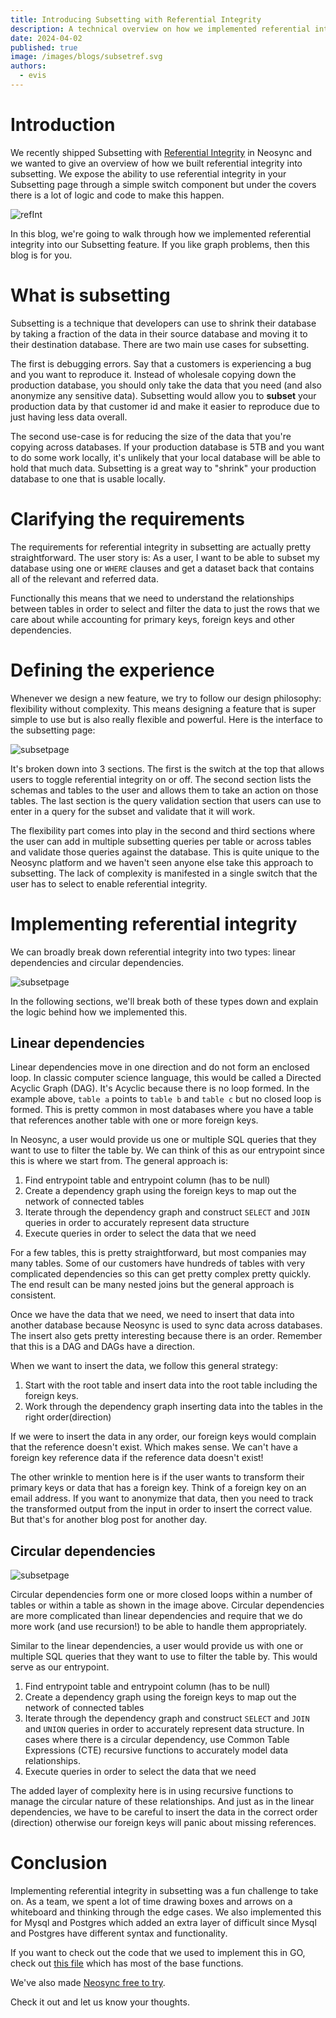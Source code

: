 ```yaml
---
title: Introducing Subsetting with Referential Integrity
description: A technical overview on how we implemented referential integrity within our subsetting features and how you can use for a better developer experience.
date: 2024-04-02
published: true
image: /images/blogs/subsetref.svg
authors:
  - evis
---
```


# Introduction

We recently shipped Subsetting with [Referential Integrity](/blog/referential-integrity) in Neosync and we wanted to give an overview of how we built referential integrity into subsetting. We expose the ability to use referential integrity in your Subsetting page through a simple switch component but under the covers there is a lot of logic and code to make this happen.

![refInt](/images/blogs/refimg.png)

In this blog, we're going to walk through how we implemented referential integrity into our Subsetting feature. If you like graph problems, then this blog is for you.

# What is subsetting

Subsetting is a technique that developers can use to shrink their database by taking a fraction of the data in their source database and moving it to their destination database. There are two main use cases for subsetting.

The first is debugging errors. Say that a customers is experiencing a bug and you want to reproduce it. Instead of wholesale copying down the production database, you should only take the data that you need (and also anonymize any sensitive data). Subsetting would allow you to **subset** your production data by that customer id and make it easier to reproduce due to just having less data overall.

The second use-case is for reducing the size of the data that you're copying across databases. If your production database is 5TB and you want to do some work locally, it's unlikely that your local database will be able to hold that much data. Subsetting is a great way to "shrink" your production database to one that is usable locally.

# Clarifying the requirements

The requirements for referential integrity in subsetting are actually pretty straightforward. The user story is: As a user, I want to be able to subset my database using one or `WHERE` clauses and get a dataset back that contains all of the relevant and referred data.

Functionally this means that we need to understand the relationships between tables in order to select and filter the data to just the rows that we care about while accounting for primary keys, foreign keys and other dependencies.

# Defining the experience

Whenever we design a new feature, we try to follow our design philosophy: flexibility without complexity. This means designing a feature that is super simple to use but is also really flexible and powerful. Here is the interface to the subsetting page:

![subsetpage](/images/blogs/ss.png)

It's broken down into 3 sections. The first is the switch at the top that allows users to toggle referential integrity on or off. The second section lists the schemas and tables to the user and allows them to take an action on those tables. The last section is the query validation section that users can use to enter in a query for the subset and validate that it will work.

The flexibility part comes into play in the second and third sections where the user can add in multiple subsetting queries per table or across tables and validate those queries against the database. This is quite unique to the Neosync platform and we haven't seen anyone else take this approach to subsetting. The lack of complexity is manifested in a single switch that the user has to select to enable referential integrity.

# Implementing referential integrity

We can broadly break down referential integrity into two types: linear dependencies and circular dependencies.

![subsetpage](/images/blogs/tabletypes.png)

In the following sections, we'll break both of these types down and explain the logic behind how we implemented this.

## Linear dependencies

Linear dependencies move in one direction and do not form an enclosed loop. In classic computer science language, this would be called a Directed Acyclic Graph (DAG). It's Acyclic because there is no loop formed. In the example above, `table a` points to `table b` and `table c` but no closed loop is formed. This is pretty common in most databases where you have a table that references another table with one or more foreign keys.

In Neosync, a user would provide us one or multiple SQL queries that they want to use to filter the table by. We can think of this as our entrypoint since this is where we start from. The general approach is:

1. Find entrypoint table and entrypoint column (has to be null)
2. Create a dependency graph using the foreign keys to map out the network of connected tables
3. Iterate through the dependency graph and construct `SELECT` and `JOIN` queries in order to accurately represent data structure
4. Execute queries in order to select the data that we need

For a few tables, this is pretty straightforward, but most companies may many tables. Some of our customers have hundreds of tables with very complicated dependencies so this can get pretty complex pretty quickly. The end result can be many nested joins but the general approach is consistent.

Once we have the data that we need, we need to insert that data into another database because Neosync is used to sync data across databases. The insert also gets pretty interesting because there is an order. Remember that this is a DAG and DAGs have a direction.

When we want to insert the data, we follow this general strategy:

1. Start with the root table and insert data into the root table including the foreign keys.
2. Work through the dependency graph inserting data into the tables in the right order(direction)

If we were to insert the data in any order, our foreign keys would complain that the reference doesn't exist. Which makes sense. We can't have a foreign key reference data if the reference data doesn't exist!

The other wrinkle to mention here is if the user wants to transform their primary keys or data that has a foreign key. Think of a foreign key on an email address. If you want to anonymize that data, then you need to track the transformed output from the input in order to insert the correct value. But that's for another blog post for another day.

## Circular dependencies

![subsetpage](/images/blogs/circle.png)

Circular dependencies form one or more closed loops within a number of tables or within a table as shown in the image above. Circular dependencies are more complicated than linear dependencies and require that we do more work (and use recursion!) to be able to handle them appropriately.

Similar to the linear dependencies, a user would provide us with one or multiple SQL queries that they want to use to filter the table by. This would serve as our entrypoint.

1. Find entrypoint table and entrypoint column (has to be null)
2. Create a dependency graph using the foreign keys to map out the network of connected tables
3. Iterate through the dependency graph and construct `SELECT` and `JOIN` and `UNION` queries in order to accurately represent data structure. In cases where there is a circular dependency, use Common Table Expressions (CTE) recursive functions to accurately model data relationships.
4. Execute queries in order to select the data that we need

The added layer of complexity here is in using recursive functions to manage the circular nature of these relationships. And just as in the linear dependencies, we have to be careful to insert the data in the correct order (direction) otherwise our foreign keys will panic about missing references.

# Conclusion

Implementing referential integrity in subsetting was a fun challenge to take on. As a team, we spent a lot of time drawing boxes and arrows on a whiteboard and thinking through the edge cases. We also implemented this for Mysql and Postgres which added an extra layer of difficult since Mysql and Postgres have different syntax and functionality.

If you want to check out the code that we used to implement this in GO, check out [this file](https://github.com/nucleuscloud/neosync/blob/396934290c2645645de9fea7d3f23ba934f7c039/worker/pkg/workflows/datasync/activities/gen-benthos-configs/query-builder.go#L4) which has most of the base functions.

We've also made [Neosync free to try](https://www.neosync.dev).

Check it out and let us know your thoughts.
